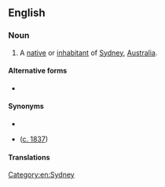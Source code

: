 {{also|Sydneysider}}
==English==

===Noun===
{{en-noun}}

# A [[native]] or [[inhabitant]] of [[Sydney]], [[Australia]].

====Alternative forms====
* {{l|en|Sydneysider}}

====Synonyms====
* {{l|en|Sydneyite}}
* {{l|en|Sydnesian}} ([http://trove.nla.gov.au/ndp/del/article/12856328?searchTerm=sydnesian&searchLimits= c. 1837])

====Translations====
{{trans-see|native or inhabitant|Sydneysider}}

[[Category:en:Sydney]]